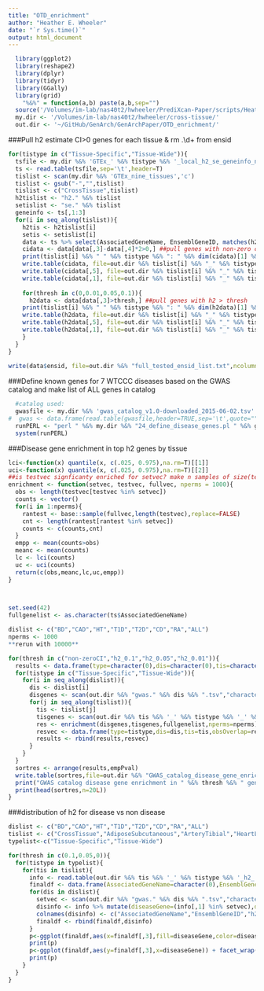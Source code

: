 ```yaml
---
title: "OTD_enrichment"
author: "Heather E. Wheeler"
date: "`r Sys.time()`"
output: html_document
---
```


```r
  library(ggplot2)
  library(reshape2)
  library(dplyr)
  library(tidyr)
  library(GGally)
  library(grid)
    "%&%" = function(a,b) paste(a,b,sep="")
  source('/Volumes/im-lab/nas40t2/hwheeler/PrediXcan-Paper/scripts/Heather/make-figures/multiplot.R')
  my.dir <- '/Volumes/im-lab/nas40t2/hwheeler/cross-tissue/'
  out.dir <- '~/GitHub/GenArch/GenArchPaper/OTD_enrichment/'
```

###Pull h2 estimate CI>0 genes for each tissue & rm .\\d+ from ensid
```r
for(tistype in c("Tissue-Specific","Tissue-Wide")){
  tsfile <- my.dir %&% 'GTEx_' %&% tistype %&% '_local_h2_se_geneinfo_no_description.txt'
  ts <- read.table(tsfile,sep='\t',header=T)
  tislist <- scan(my.dir %&% 'GTEx_nine_tissues','c')
  tislist <- gsub("-","",tislist)
  tislist <- c("CrossTissue",tislist)
  h2tislist <- "h2." %&% tislist
  setislist <- "se." %&% tislist
  geneinfo <- ts[,1:3]
  for(i in seq_along(tislist)){
    h2tis <- h2tislist[i]
    setis <- setislist[i]
    data <- ts %>% select(AssociatedGeneName, EnsemblGeneID, matches(h2tis), matches(setis)) %>% mutate(ensid=substr(EnsemblGeneID,1,15))
    cidata <- data[data[,3]-data[,4]*2>0,] ##pull genes with non-zero confidence intervals
    print(tislist[i] %&% " " %&% tistype %&% ": " %&% dim(cidata)[1] %&% " non-zero h2 CI genes")
    write.table(cidata, file=out.dir %&% tislist[i] %&% "_" %&% tistype %&% "_non-zeroCIgenes_info.txt",quote=FALSE,row.names = FALSE)
    write.table(cidata[,5], file=out.dir %&% tislist[i] %&% "_" %&% tistype %&% "_non-zeroCIgenes_ensid_list.txt",quote=FALSE,row.names = FALSE, col.names = FALSE)
    write.table(cidata[,1], file=out.dir %&% tislist[i] %&% "_" %&% tistype %&% "_non-zeroCIgenes_gene_list.txt",quote=FALSE,row.names = FALSE, col.names = FALSE)
    
    for(thresh in c(0,0.01,0.05,0.1)){
      h2data <- data[data[,3]>thresh,] ##pull genes with h2 > thresh
    print(tislist[i] %&% " " %&% tistype %&% ": " %&% dim(h2data)[1] %&% " h2 > " %&% thresh %&% " genes")
    write.table(h2data, file=out.dir %&% tislist[i] %&% "_" %&% tistype %&% "_h2_" %&% thresh %&% "genes_info.txt",quote=FALSE,row.names = FALSE)
    write.table(h2data[,5], file=out.dir %&% tislist[i] %&% "_" %&% tistype %&% "_h2_" %&% thresh %&% "genes_ensid_list.txt",quote=FALSE,row.names = FALSE, col.names = FALSE)
    write.table(h2data[,1], file=out.dir %&% tislist[i] %&% "_" %&% tistype %&% "_h2_" %&% thresh %&% "genes_gene_list.txt",quote=FALSE,row.names = FALSE, col.names = FALSE)
    } 
  }
}
  
write(data$ensid, file=out.dir %&% "full_tested_ensid_list.txt",ncolumns=1)
```
###Define known genes for 7 WTCCC diseases based on the GWAS catalog and make list of ALL genes in catalog
```r
  #catalog used:
  gwasfile <- my.dir %&% 'gwas_catalog_v1.0-downloaded_2015-06-02.tsv'
#  gwas <- data.frame(read.table(gwasfile,header=TRUE,sep='\t',quote="",comment.char="",as.is=TRUE)) #for reference
  runPERL <- "perl " %&% my.dir %&% "24_define_disease_genes.pl " %&% gwasfile
  system(runPERL)

```

###Disease gene enrichment in top h2 genes by tissue
```r
lci<-function(x) quantile(x, c(.025, 0.975),na.rm=T)[[1]]
uci<-function(x) quantile(x, c(.025, 0.975),na.rm=T)[[2]]
##is testvec signficanty enriched for setvec? make n samples of size(testvec) from fullvec and count overlap
enrichment <- function(setvec, testvec, fullvec, nperms = 1000){
  obs <- length(testvec[testvec %in% setvec])
  counts <- vector()
  for(i in 1:nperms){
    rantest <- base::sample(fullvec,length(testvec),replace=FALSE)
    cnt <- length(rantest[rantest %in% setvec])
    counts <- c(counts,cnt)
  }
  empp <- mean(counts>obs)
  meanc <- mean(counts)
  lc <- lci(counts)
  uc <- uci(counts)
  return(c(obs,meanc,lc,uc,empp))
}


  
set.seed(42)
fullgenelist <- as.character(ts$AssociatedGeneName)

dislist <- c("BD","CAD","HT","T1D","T2D","CD","RA","ALL")
nperms <- 1000 
**rerun with 10000**

for(thresh in c("non-zeroCI","h2_0.1","h2_0.05","h2_0.01")){
  results <- data.frame(type=character(0),dis=character(0),tis=character(0),obsOverlap=double(0),meanOverlap=double(0),lCI=double(0),uCI=double(0),empPval=double(0))
  for(tistype in c("Tissue-Specific","Tissue-Wide")){
    for(i in seq_along(dislist)){
      dis <- dislist[i]
      disgenes <- scan(out.dir %&% "gwas." %&% dis %&% ".tsv","character")
      for(j in seq_along(tislist)){
        tis <- tislist[j]
        tisgenes <- scan(out.dir %&% tis %&% '_' %&% tistype %&% '_' %&% thresh %&% 'genes_gene_list.txt','character')
        res <- enrichment(disgenes,tisgenes,fullgenelist,nperms=nperms)
        resvec <- data.frame(type=tistype,dis=dis,tis=tis,obsOverlap=res[1],meanOverlap=res[2],lCI=res[3],uCI=res[4],empPval=res[5])
        results <- rbind(results,resvec)
      }
    }
  }
  sortres <- arrange(results,empPval)
  write.table(sortres,file=out.dir %&% "GWAS_catalog_disease_gene_enrichment_in_" %&% thresh %&% "_genes_by_tissue_" %&% nperms %&% "perms.txt",row.names=FALSE,quote=FALSE)
  print("GWAS catalog disease gene enrichment in " %&% thresh %&% " genes by tissue " %&% nperms %&% " perms:")
  print(head(sortres,n=20L))
}
```
###distribution of h2 for disease vs non disease
```r
dislist <- c("BD","CAD","HT","T1D","T2D","CD","RA","ALL")
tislist <- c("CrossTissue","AdiposeSubcutaneous","ArteryTibial","HeartLeftVentricle","Lung","MuscleSkeletal","NerveTibial","SkinSunExposed(Lowerleg)","Thyroid","WholeBlood")
typelist<-c("Tissue-Specific","Tissue-Wide")

for(thresh in c(0.1,0.05,0)){
  for(tistype in typelist){
    for(tis in tislist){
      info <- read.table(out.dir %&% tis %&% '_' %&% tistype %&% '_h2_' %&% thresh %&% 'genes_info.txt',header=T)
      finaldf <- data.frame(AssociatedGeneName=character(0),EnsemblGeneID=character(0),h2=double(0),se=double(0),ensid=character(0),diseaseGene=logical(0L),disease=character(0))
      for(dis in dislist){
        setvec <- scan(out.dir %&% "gwas." %&% dis %&% ".tsv","character")
        disinfo <- info %>% mutate(diseaseGene=(info[,1] %in% setvec),disease=dis)
        colnames(disinfo) <- c("AssociatedGeneName","EnsemblGeneID","h2","se","ensid","diseaseGene","disease")
        finaldf <- rbind(finaldf,disinfo)
      }
      p<-ggplot(finaldf,aes(x=finaldf[,3],fill=diseaseGene,color=diseaseGene)) + facet_wrap(~disease,ncol=2) + geom_density(alpha=0.3) + xlab("h2") + ggtitle(tistype %&% ' ' %&% tis %&% ' h2 > ' %&% thresh)
      print(p)
      p<-ggplot(finaldf,aes(y=finaldf[,3],x=diseaseGene)) + facet_wrap(~disease,ncol=4) + geom_jitter(aes(colour=diseaseGene),alpha=0.3,position = position_jitter(width = .15)) + geom_boxplot(alpha=0,outlier.size=NA) + xlab("diseaseGene") + ylab("h2") + ggtitle(tistype %&% ' ' %&% tis %&% ' h2 > ' %&% thresh) +theme_bw() + theme(legend.position="none") 
      print(p)
    }
  }
}

```